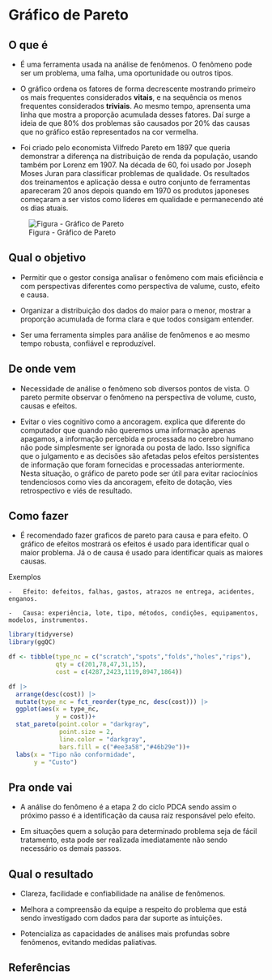 # Gráfico de Pareto

## O que é {.unnumbered}

-   É uma ferramenta usada na análise de fenômenos. O fenômeno pode ser um problema, uma falha, uma oportunidade ou outros tipos.

-   O gráfico ordena os fatores de forma decrescente mostrando primeiro os mais frequentes considerados **vitais**, e na sequência os menos frequentes considerados **triviais**. Ao mesmo tempo, aprensenta uma linha que mostra a proporção acumulada desses fatores. Daí surge a ideia de que 80% dos problemas são causados por 20% das causas que no gráfico estão representados na cor vermelha.

-   Foi criado pelo economista Vilfredo Pareto em 1897 que queria demonstrar a diferença na distribuição de renda da população, usando também por Lorenz em 1907. Na década de 60, foi usado por Joseph Moses Juran para classificar problemas de qualidade. Os resultados dos treinamentos e aplicação dessa e outro conjunto de ferramentas apareceram 20 anos depois quando em 1970 os produtos japoneses começaram a ser vistos como líderes em qualidade e permanecendo até os dias atuais.

![Figura - Gráfico de Pareto](images/pareto.png)

## Qual o objetivo {.unnumbered}

-   Permitir que o gestor consiga analisar o fenômeno com mais eficiência e com perspectivas diferentes como perspectiva de valume, custo, efeito e causa.

-   Organizar a distribuição dos dados do maior para o menor, mostrar a proporção acumulada de forma clara e que todos consigam entender.

-   Ser uma ferramenta simples para análise de fenômenos e ao mesmo tempo robusta, confiável e reproduzível.

## De onde vem {.unnumbered}

-   Necessidade de análise o fenômeno sob diversos pontos de vista. O pareto permite observar o fenômeno na perspectiva de volume, custo, causas e efeitos.

-   Evitar o vies cognitivo como a ancoragem. explica que diferente do computador que quando não queremos uma informação apenas apagamos, a informação percebida e processada no cerebro humano não pode simplesmente ser ignorada ou posta de lado. Isso significa que o julgamento e as decisões são afetadas pelos efeitos persistentes de informação que foram fornecidas e processadas anteriormente. Nesta situação, o gráfico de pareto pode ser útil para evitar raciocínios tendenciosos como vies da ancoragem, efeito de dotação, vies retrospectivo e viés de resultado.

## Como fazer {.unnumbered}

-   É recomendado fazer graficos de pareto para causa e para efeito. O gráfico de efeitos mostrará os efeitos é usado para identificar qual o maior problema. Já o de causa é usado para identificar quais as maiores causas.

Exemplos

```         
-   Efeito: defeitos, falhas, gastos, atrazos ne entrega, acidentes, enganos.

-   Causa: experiência, lote, tipo, métodos, condições, equipamentos, modelos, instrumentos.
```

```r
library(tidyverse)
library(ggQC)

df <- tibble(type_nc = c("scratch","spots","folds","holes","rips"),
             qty = c(201,78,47,31,15),
             cost = c(4287,2423,1119,8947,1864))

df |>  
  arrange(desc(cost)) |>  
  mutate(type_nc = fct_reorder(type_nc, desc(cost))) |>  
  ggplot(aes(x = type_nc, 
             y = cost))+
  stat_pareto(point.color = "darkgray",
              point.size = 2,
              line.color = "darkgray",
              bars.fill = c("#ee3a58","#46b29e"))+
  labs(x = "Tipo não conformidade",
       y = "Custo")
```

## Pra onde vai {.unnumbered}

-   A análise do fenômeno é a etapa 2 do ciclo PDCA sendo assim o próximo passo é a identificação da causa raiz responsável pelo efeito.

-   Em situações quem a solução para determinado problema seja de fácil tratamento, esta pode ser realizada imediatamente não sendo necessário os demais passos.

## Qual o resultado {.unnumbered}

-   Clareza, facilidade e confiabilidade na análise de fenômenos.

-   Melhora a compreensão da equipe a respeito do problema que está sendo investigado com dados para dar suporte as intuições.

-   Potencializa as capacidades de análises mais profundas sobre fenômenos, evitando medidas paliativas.

## Referências {.unnumbered}
